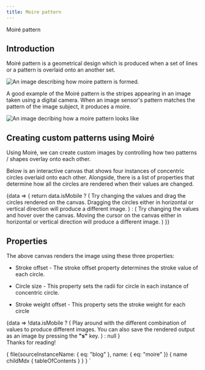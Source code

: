 ```yaml
---
title: Moire pattern
---
```







<div class="pt-10">
  <Heading
    level="h2"
    className="md:text-6xl lg:text-6xl text-5xl"
    disableDefaultSize
  >
    Moiré pattern
  </Heading>
</div>

## Introduction

Moiré pattern is a geometrical design which is produced when a set of lines or a pattern is overlaid onto an another set.

<FlexContainer centerAlign className="pt-5 pb-5">
  <img
    src={moireImage}
    alt="An image describing how moire pattern is formed."
  />
</FlexContainer>

A good example of the Moiré pattern is the stripes appearing in an image taken using a digital camera. When an image sensor's pattern matches the pattern of the image subject, it produces a moire.

<FlexContainer centerAlign className="pt-5 pb-5">
  <img
    src={moireExample}
    alt="An image decribing how a moire pattern looks like"
  />
</FlexContainer>

## Creating custom patterns using Moiré

Using Moiré, we can create custom images by controlling how two patterns / shapes overlay onto each other.

Below is an interactive canvas that shows four instances of <ExternalLink href="http://mathworld.wolfram.com/ConcentricCircles.html">concentric circles</ExternalLink> overlaid onto each other. Alongside, there is a list of properties that determine how all the circles are rendered when their values are changed.

<UtilProvider>
  {data => {
    return data.isMobile ? (
      <Text>
        Try changing the values and drag the circles rendered on the canvas.
        Dragging the circles either in horizontal or vertical direction will
        produce a different image.
      </Text>
    ) : (
      <Text>
        Try changing the values and hover over the canvas. Moving the cursor on
        the canvas either in horizontal or vertical direction will produce a
        different image.
      </Text>
    )
  }}
</UtilProvider>
<Canvas />

## Properties

The above canvas renders the image using these three properties:

- Stroke offset - The stroke offset property determines the stroke value of each circle.

- Circle size - This property sets the radii for circle in each instance of concentric circle.

- Stroke weight offset - This property sets the stroke weight for each circle

<UtilProvider>
  {data =>
    !data.isMobile ? (
      <Text>
        Play around with the different combination of values to produce
        different images. You can also save the rendered output as an image by
        pressing the <strong>"s"</strong> key.
      </Text>
    ) : null
  }
</UtilProvider>
<div className="mt-10 text-xl">Thanks for reading!</div>

  {
    file(sourceInstanceName: { eq: "blog" }, name: { eq: "moire" }) {
      name
      childMdx {
        tableOfContents
      }
    }
  }
`
